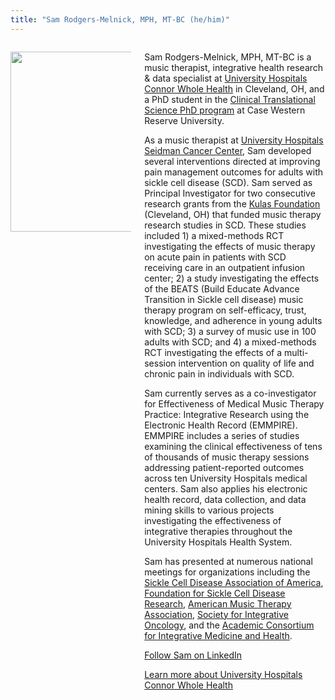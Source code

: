 ```yaml
---
title: "Sam Rodgers-Melnick, MPH, MT-BC (he/him)"
---
```


::: columns
::: {.column width="40%"}
![](images/IMG_0486-Edit.jpg){style="float" width="3in"}
:::

::: {.column width="60%"}
Sam Rodgers-Melnick, MPH, MT-BC is a music therapist, integrative health research & data specialist at [University Hospitals Connor Whole Health](https://www.uhhospitals.org/services/integrative-health-network?utm_source=google&utm_medium=cpc&utm_campaign=CIHN|Search-Paid|Google|CIHN-General&campaignid=CIHN|Search-Paid|Google|CIHN-General&gclid=CjwKCAjwo7iiBhAEEiwAsIxQEXHS7sftl3N47aL6xmYl8yqe18ccxvaZyaMfw9Arm6gDaEiKcJrWSRoCdK8QAvD_BwE) in Cleveland, OH, and a PhD student in the [Clinical Translational Science PhD program](https://case.edu/medicine/pqhs/education/clinical-and-translational-science/phd-clinical-translational-science-cts) at Case Western Reserve University.

As a music therapist at [University Hospitals Seidman Cancer Center](https://www.uhhospitals.org/services/cancer-services), Sam developed several interventions directed at improving pain management outcomes for adults with sickle cell disease (SCD). Sam served as Principal Investigator for two consecutive research grants from the [Kulas Foundation](https://www.murphykulas.org/copy-of-kulas-home-1) (Cleveland, OH) that funded music therapy research studies in SCD. These studies included 1) a mixed-methods RCT investigating the effects of music therapy on acute pain in patients with SCD receiving care in an outpatient infusion center; 2) a study investigating the effects of the BEATS (Build Educate Advance Transition in Sickle cell disease) music therapy program on self-efficacy, trust, knowledge, and adherence in young adults with SCD; 3) a survey of music use in 100 adults with SCD; and 4) a mixed-methods RCT investigating the effects of a multi-session intervention on quality of life and chronic pain in individuals with SCD.

Sam currently serves as a co-investigator for Effectiveness of Medical Music Therapy Practice: Integrative Research using the Electronic Health Record (EMMPIRE). EMMPIRE includes a series of studies examining the clinical effectiveness of tens of thousands of music therapy sessions addressing patient-reported outcomes across ten University Hospitals medical centers. Sam also applies his electronic health record, data collection, and data mining skills to various projects investigating the effectiveness of integrative therapies throughout the University Hospitals Health System.

Sam has presented at numerous national meetings for organizations including the [Sickle Cell Disease Association of America](https://www.sicklecelldisease.org/?gclid=CjwKCAjwo7iiBhAEEiwAsIxQEW4n-WDrK80Mg4sxPRdsQxd_OmPEibLlHijhoQSNKb9F9Wba5qb5LxoCuzYQAvD_BwE), [Foundation for Sickle Cell Disease Research](https://www.fscdr.org/), [American Music Therapy Association](https://www.musictherapy.org/), [Society for Integrative Oncology](https://integrativeonc.org/), and the [Academic Consortium for Integrative Medicine and Health](https://imconsortium.org/).

[Follow Sam on LinkedIn](https://www.linkedin.com/in/samuel-rodgers-melnick-mph-mt-bc-2b078233/)

[Learn more about University Hospitals Connor Whole Health](https://www.uhhospitals.org/services/integrative-health-network?utm_source=google&utm_medium=cpc&utm_campaign=CIHN|Search-Paid|Google|CIHN-General&campaignid=CIHN|Search-Paid|Google|CIHN-General&gclid=CjwKCAjwo7iiBhAEEiwAsIxQEbRmm8zU4lFw2nZM_RhyspQxdYvDxOiv2aDTVhSu_goKSOHsnhp4qBoCSUIQAvD_BwE)
:::
:::
